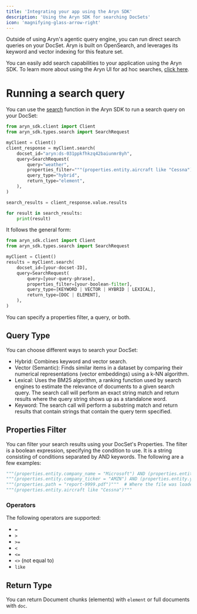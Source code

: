```yaml
---
title: 'Integrating your app using the Aryn SDK'
description: 'Using the Aryn SDK for searching DocSets'
icon: 'magnifying-glass-arrow-right'
---
```


Outside of using Aryn's agentic query engine, you can run direct search queries on your DocSet. Aryn is built on OpenSearch, and leverages its keyword and vector indexing for this feature set. 

You can easily add search capabilities to your application using the Aryn SDK. To learn more about using the Aryn UI for ad hoc searches, [click here](/aryn-platform/querying-data/search/using_search_ui).


# Running a search query

You can use the [search](/sdk-reference/query#search) function in the Aryn SDK to run a search query on your DocSet:

```python
from aryn_sdk.client import Client
from aryn_sdk.types.search import SearchRequest

myClient = Client()
client_response = myClient.search(
    docset_id="aryn:ds-031ppkfhkzq42baiunmr8yh",
    query=SearchRequest(
        query="weather",
        properties_filter="""(properties.entity.aircraft like "Cessna") and (properties.entity.operator <> "n/a") and (properties.entity.lowestCloudCondition = "Clear")""",
        query_type="hybrid",
        return_type="element",
    ),
)

search_results = client_response.value.results

for result in search_results:
    print(result)
```

It follows the general form:

```python
from aryn_sdk.client import Client
from aryn_sdk.types.search import SearchRequest

myClient = Client()
results = myClient.search(
    docset_id=[your-docset-ID],
    query=SearchRequest(
        query=[your-query-phrase],
        properties_filter=[your-boolean-filter],
        query_type=[KEYWORD | VECTOR | HYBRID | LEXICAL],
        return_type=[DOC | ELEMENT],
    ),
)
```

You can specify a properties filter, a query, or both.

## Query Type

You can choose different ways to search your DocSet:

* Hybrid: Combines keyword and vector search.
* Vector (Semantic): Finds similar items in a dataset by comparing their numerical representations (vector embeddings) using a k-NN algorithm.
* Lexical: Uses the BM25 algorithm, a ranking function used by search engines to estimate the relevance of documents to a given search query. The search call will perform an exact string match and return results where the query string shows up as a standalone word.
* Keyword: The search call will perform a substring match and return results that contain strings that contain the query term specified.


## Properties Filter

You can filter your search results using your DocSet's Properties. The filter is a boolean expression, specifying the condition to use. It is a string consisting of conditions separated by AND keywords. The following are a few examples:

```python
"""(properties.entity.company_name = "Microsoft") AND (properties.entity.year = "2024")"""
"""(properties.entity.company_ticker = "AMZN") AND (properties.entity.year = "2023") AND (properties.entity.quarter = "Q2")"""
"""(properties.path = "report-9999.pdf")"""  # Where the file was loaded from
"""(properties.entity.aircraft like "Cessna")"""
```

### Operators

The following operators are supported:

* `=`
* `>`
* `>=`
* `<`
* `<=`
* `<>` (not equal to)
* `like`

## Return Type

You can return Document chunks (elements) with ```element``` or full documents with ```doc```.
